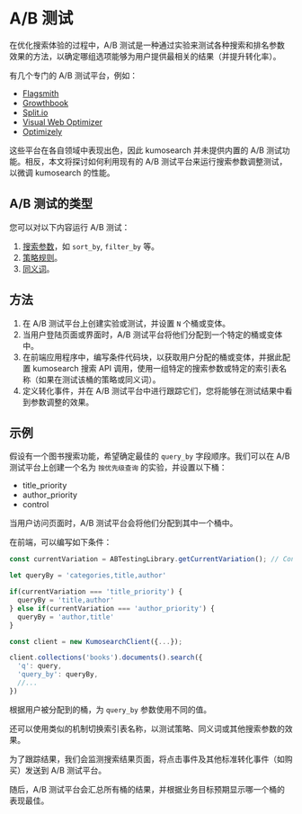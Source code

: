 # A/B 测试

在优化搜索体验的过程中，A/B 测试是一种通过实验来测试各种搜索和排名参数效果的方法，以确定哪组选项能够为用户提供最相关的结果（并提升转化率）。

有几个专门的 A/B 测试平台，例如：

- [Flagsmith](https://docs.flagsmith.com/advanced-use/ab-testing)
- [Growthbook](https://www.growthbook.io/)
- [Split.io](https://www.split.io/)
- [Visual Web Optimizer](https://vwo.com/)
- [Optimizely](https://www.optimizely.com/)

这些平台在各自领域中表现出色，因此 kumosearch 并未提供内置的 A/B 测试功能。相反，本文将探讨如何利用现有的 A/B 测试平台来运行搜索参数调整测试，以微调 kumosearch 的性能。

## A/B 测试的类型

您可以对以下内容运行 A/B 测试：

1. [搜索参数](../api/kmsearch/search_api.mdx#search-parameter)，如 `sort_by`, `filter_by` 等。
2. [策略规则](../api/kmsearch/curation.mdx)。
3. [同义词](../api/kmsearch/synonyms.mdx)。

## 方法

1. 在 A/B 测试平台上创建实验或测试，并设置 `N` 个桶或变体。
2. 当用户登陆页面或界面时，A/B 测试平台将他们分配到一个特定的桶或变体中。
3. 在前端应用程序中，编写条件代码块，以获取用户分配的桶或变体，并据此配置 kumosearch 搜索 API 调用，使用一组特定的搜索参数或特定的索引表名称（如果在测试该桶的策略或同义词）。
4. 定义转化事件，并在 A/B 测试平台中进行跟踪它们，您将能够在测试结果中看到参数调整的效果。

## 示例

假设有一个图书搜索功能，希望确定最佳的 `query_by` 字段顺序。我们可以在 A/B 测试平台上创建一个名为 `按优先级查询` 的实验，并设置以下桶：

- title_priority
- author_priority
- control

当用户访问页面时，A/B 测试平台会将他们分配到其中一个桶中。

在前端，可以编写如下条件：

```js
const currentVariation = ABTestingLibrary.getCurrentVariation(); // Consult your A/B Testing platforms documentation for the appropriate method to use here

let queryBy = 'categories,title,author'

if(currentVariation === 'title_priority') {
  queryBy = 'title,author'
} else if(currentVariation === 'author_priority') {
  queryBy = 'author,title'
}

const client = new KumosearchClient({...});

client.collections('books').documents().search({
  'q': query,
  'query_by': queryBy,
  //...
})
```

根据用户被分配到的桶，为 `query_by` 参数使用不同的值。

还可以使用类似的机制切换索引表名称，以测试策略、同义词或其他搜索参数的效果。

为了跟踪结果，我们会监测搜索结果页面，将点击事件及其他标准转化事件（如购买）发送到 A/B 测试平台。

随后，A/B 测试平台会汇总所有桶的结果，并根据业务目标预期显示哪一个桶的表现最佳。
